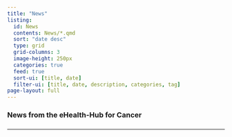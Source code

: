 ```yaml
---
title: "News"
listing:
  id: News
  contents: News/*.qmd
  sort: "date desc"
  type: grid
  grid-columns: 3
  image-height: 250px
  categories: true
  feed: true
  sort-ui: [title, date]
  filter-ui: [title, date, description, categories, tag]
page-layout: full
---
```


### News from the eHealth-Hub for Cancer

### 

------------------------------------------------------------------------

<div>

</div>
